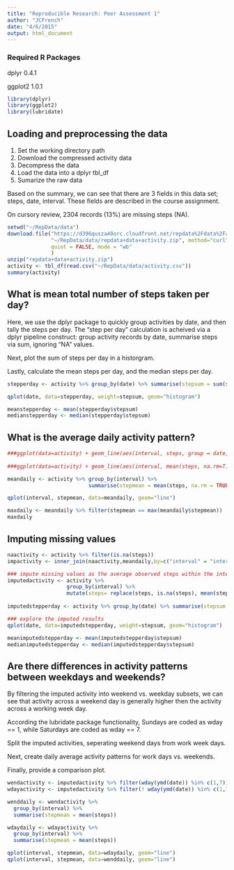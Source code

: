 ```yaml
---
title: "Reproducible Research: Peer Assessment 1"
author: "JCFrench"
date: "4/6/2015"
output: html_document
---
```


### Required R Packages
dplyr 0.4.1

ggplot2 1.0.1

```r
library(dplyr)
library(ggplot2)
library(lubridate)
```

## Loading and preprocessing the data
1. Set the working directory path
2. Download the compressed activity data
3. Decompress the data
4. Load the data into a dplyr tbl_df
5. Sumarize the raw data

Based on the summary, we can see that there are 3 fields in this data set; steps, date, interval. These fields are described in the course assignment.  

On cursory review, 2304 records (13%) are missing steps (NA). 

```r
setwd("~/RepData/data")
download.file("https://d396qusza40orc.cloudfront.net/repdata%2Fdata%2Factivity.zip", 
              "~/RepData/data/repdata+data+activity.zip", method="curl", 
              quiet = FALSE, mode = "wb"
              )
unzip("repdata+data+activity.zip")
activity <- tbl_df(read.csv("~/RepData/data/activity.csv"))
summary(activity)

```

## What is mean total number of steps taken per day?
Here, we use the dplyr package to quickly group activities by date, and then tally the steps per day. The "step per day" calculation is acheived via a dplyr pipeline construct: group activity records by date, summarise steps via sum, ignoring "NA" values.  

Next, plot the sum of steps per day in a historgram.  

Lastly, calculate the mean steps per day, and the median steps per day.  

```r

stepperday <- activity %>% group_by(date) %>% summarise(stepsum = sum(steps, na.rm = TRUE))

qplot(date, data=stepperday, weight=stepsum, geom="histogram")

meanstepperday <- mean(stepperday$stepsum)
medianstepperday <- median(stepperday$stepsum)

```

## What is the average daily activity pattern?


```r
###ggplot(data=activity) + geom_line(aes(interval, steps, group = date, color = date)) + 
  
###ggplot(data=activity) + geom_line(aes(interval, mean(steps, na.rm=T), group = interval))

meandaily <- activity %>% group_by(interval) %>% 
                          summarise(stepmean = mean(steps, na.rm = TRUE))

qplot(interval, stepmean, data=meandaily, geom="line")

maxdaily <- meandaily %>% filter(stepmean == max(meandaily$stepmean))
maxdaily

```

## Imputing missing values
```r
naactivity <- activity %>% filter(is.na(steps))
impactivity <- inner_join(naactivity,meandaily,by=c("interval" = "interval"))

### impute missing values as the average observed steps within the interval
imputedactivity <- activity %>% 
                   group_by(interval) %>%
                   mutate(steps= replace(steps, is.na(steps), mean(steps, na.rm=TRUE)))
                   
imputedstepperday <- activity %>% group_by(date) %>% summarise(stepsum = sum(steps, na.rm = TRUE))

### explore the imputed results
qplot(date, data=imputedstepperday, weight=stepsum, geom="histogram")

meanimputedstepperday <- mean(imputedstepperday$stepsum)
medianimputedstepperday <- median(imputedstepperday$stepsum)

```
## Are there differences in activity patterns between weekdays and weekends?

By filtering the imputed activity into weekend vs. weekday subsets, we can see that activity across a weekend day is generally higher then the activity across a working week day.  

According the lubridate package functionality, Sundays are coded as wday == 1, while Saturdays are coded as wday == 7.  

Split the imputed activities, seperating weekend days from work week days.  

Next, create daily average activity patterns for work days vs. weekends.  

Finally, provide a comparison plot.

```r
wendactivity <- imputedactivity %>% filter(wday(ymd(date)) %in% c(1,7))
wdayactivity <- imputedactivity %>% filter(! wday(ymd(date)) %in% c(1,7))

wenddaily <- wendactivity %>% 
  group_by(interval) %>% 
  summarise(stepmean = mean(steps))

wdaydaily <- wdayactivity %>% 
  group_by(interval) %>% 
  summarise(stepmean = mean(steps))

qplot(interval, stepmean, data=wdaydaily, geom="line")
qplot(interval, stepmean, data=wenddaily, geom="line")

```

